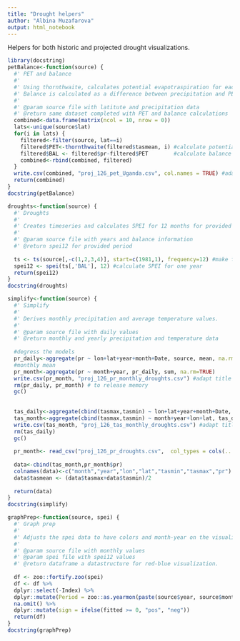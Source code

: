 ```yaml
---
title: "Drought helpers"
author: "Albina Muzafarova"
output: html_notebook
---
```


Helpers for both historic and projected drought visualizations. 

```r
library(docstring)
petBalance<-function(source) {
  #' PET and balance
  #' 
  #' Using thornthwaite, calculates potential evapotraspiration for each latitute. 
  #' Balance is calculated as a difference between precipitation and PET value.
  #' 
  #' @param source file with latitute and precipitation data
  #' @return same dataset completed with PET and balance calculations
  combined<-data.frame(matrix(ncol = 10, nrow = 0))
  lats<-unique(source$lat)
  for(i in lats) {
    filtered<-filter(source, lat==i)
    filtered$PET<-thornthwaite(filtered$tasmean, i) #calculate potential evapotranspiration
    filtered$BAL <- filtered$pr-filtered$PET        #calculate balance
    combined<-rbind(combined, filtered)
  }
  write.csv(combined, "proj_126_pet_Uganda.csv", col.names = TRUE) #adapt title
  return(combined)
}
docstring(petBalance)
```

```r
droughts<-function(source) {
  #' Droughts
  #' 
  #' Creates timeseries and calculates SPEI for 12 months for provided dataset.
  #' 
  #' @param source file with years and balance information
  #' @return spei12 for provided period
  
  ts <- ts(source[,-c(1,2,3,4)], start=c(1981,1), frequency=12) #make time series for SPEI
  spei12 <- spei(ts[,'BAL'], 12) #calculate SPEI for one year
  return(spei12)
}
docstring(droughts)
```

```r
simplify<-function(source) {
  #' Simplify
  #' 
  #' Derives monthly precipitation and average temperature values. 
  #' 
  #' @param source file with daily values
  #' @return monthly and yearly precipitation and temperature data
  
  #degress the models
  pr_daily<-aggregate(pr ~ lon+lat+year+month+Date, source, mean, na.rm=TRUE)
  #monthly mean
  pr_month<-aggregate(pr ~ month+year, pr_daily, sum, na.rm=TRUE)
  write.csv(pr_month, "proj_126_pr_monthly_droughts.csv") #adapt title
  rm(pr_daily, pr_month) # to release memory
  gc()
  
  
  tas_daily<-aggregate(cbind(tasmax,tasmin) ~ lon+lat+year+month+Date, source, mean, na.rm=TRUE)
  tas_month<-aggregate(cbind(tasmax,tasmin) ~ month+year+lon+lat, tas_daily, mean, na.rm=TRUE)
  write.csv(tas_month, "proj_126_tas_monthly_droughts.csv") #adapt title
  rm(tas_daily)
  gc()
  
  pr_month<- read_csv("proj_126_pr_droughts.csv",  col_types = cols(...1 = col_skip()))
  
  data<-cbind(tas_month,pr_month$pr) 
  colnames(data)<-c("month","year","lon","lat","tasmin","tasmax","pr")
  data$tasmean <- (data$tasmax+data$tasmin)/2 
  
  return(data)
}
docstring(simplify)
```

```r
graphPrep<-function(source, spei) {
  #' Graph prep
  #' 
  #' Adjusts the spei data to have colors and month-year on the visualization.
  #' 
  #' @param source file with monthly values
  #' @param spei file with spei12 values
  #' @return dataframe a datastructure for red-blue visualization.
  
  df <- zoo::fortify.zoo(spei)
  df <- df %>% 
  dplyr::select(-Index) %>% 
  dplyr::mutate(Period = zoo::as.yearmon(paste(source$year, source$month), "%Y %m")) %>% 
  na.omit() %>% 
  dplyr::mutate(sign = ifelse(fitted >= 0, "pos", "neg"))
  return(df)
}
docstring(graphPrep)
```